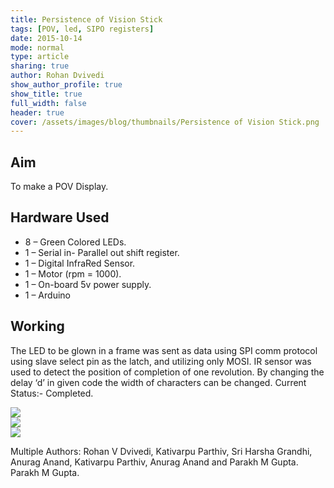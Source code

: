 ```yaml
---
title: Persistence of Vision Stick
tags: [POV, led, SIPO registers]
date: 2015-10-14
mode: normal
type: article
sharing: true
author: Rohan Dvivedi
show_author_profile: true
show_title: true
full_width: false
header: true
cover: /assets/images/blog/thumbnails/Persistence of Vision Stick.png
---
```


## Aim

To make a POV Display.

## Hardware Used

- 8 – Green Colored LEDs.
- 1 – Serial in- Parallel out shift register.
- 1 – Digital InfraRed Sensor.
- 1 – Motor (rpm = 1000).
- 1 – On-board 5v power supply.
- 1 – Arduino

## Working

The LED to be glown in a frame was sent as data using SPI comm protocol
using slave select pin as the latch, and utilizing only MOSI.
IR sensor was used to detect the position of completion of one revolution.
By changing the delay ‘d’ in given code the width of characters can be changed.
Current Status:- Completed.

<div class="swiper swiper-demo">
  <div class="swiper__wrapper">
    <div class="swiper__slide">
      <Image class="image image" src="/assets/images/blog/Persistence-Vision-Stick/1.png" />
    </div>
    <div class="swiper__slide">
      <Image class="image image" src="/assets/images/blog/Persistence-Vision-Stick/2.png" />
    </div>
    <div class="swiper__slide">
      <Image class="image image" src="/assets/images/blog/Persistence-Vision-Stick/3.png" />
    </div>
  </div>
  <div class="swiper__button swiper__button--prev fas fa-chevron-left"></div>
  <div class="swiper__button swiper__button--next fas fa-chevron-right"></div>
</div>

<EmbedItem url="https://www.youtube.com/embed/thcln1SD9bk" />

Multiple Authors: Rohan V Dvivedi, Kativarpu Parthiv, Sri Harsha Grandhi, Anurag Anand, Kativarpu Parthiv, Anurag Anand and Parakh M Gupta.
Parakh M Gupta.
